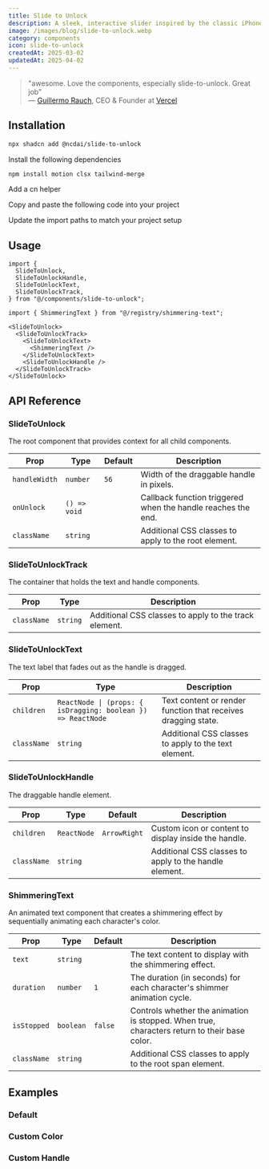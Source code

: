 ```yaml
---
title: Slide to Unlock
description: A sleek, interactive slider inspired by the classic iPhone OS "slide to unlock" gesture.
image: /images/blog/slide-to-unlock.webp
category: components
icon: slide-to-unlock
createdAt: 2025-03-02
updatedAt: 2025-04-02
---
```


<ComponentPreview
  name="slide-to-unlock-demo-01"
  openInV0Url="https://chanhdai.com/r/slide-to-unlock-block-01.json"
  codeCollapsible
/>

> "awesome. Love the components, especially slide-to-unlock. Great job"<br/>
> — [Guillermo Rauch](https://x.com/rauchg/status/1978913158514237669), CEO & Founder at [Vercel](https://vercel.com)

## Installation

<CodeTabs className="gap-0">

<TabsListInstallType />

<TabsContent value="cli" className="[&>figure]:mb-0">

```bash
npx shadcn add @ncdai/slide-to-unlock
```

</TabsContent>

<TabsContent value="manual">

<Steps>

<Step>Install the following dependencies</Step>

```bash
npm install motion clsx tailwind-merge
```

<Step>Add a cn helper</Step>

<ComponentSource
  src="src/lib/utils.ts"
  title="lib/utils.ts"
  showLineNumbers
  collapsible={false}
/>

<Step>Copy and paste the following code into your project</Step>

<ComponentSource
  name="shimmering-text"
  title="components/shimmering-text.tsx"
  showLineNumbers
/>

<ComponentSource
  name="slide-to-unlock"
  title="components/slide-to-unlock.tsx"
  showLineNumbers
/>

<Step>Update the import paths to match your project setup</Step>

</Steps>

</TabsContent>

</CodeTabs>

## Usage

```tsx
import {
  SlideToUnlock,
  SlideToUnlockHandle,
  SlideToUnlockText,
  SlideToUnlockTrack,
} from "@/components/slide-to-unlock";

import { ShimmeringText } from "@/registry/shimmering-text";
```

```tsx
<SlideToUnlock>
  <SlideToUnlockTrack>
    <SlideToUnlockText>
      <ShimmeringText />
    </SlideToUnlockText>
    <SlideToUnlockHandle />
  </SlideToUnlockTrack>
</SlideToUnlock>
```

## API Reference

### SlideToUnlock

The root component that provides context for all child components.

| Prop          | Type         | Default | Description                                                  |
| ------------- | ------------ | ------- | ------------------------------------------------------------ |
| `handleWidth` | `number`     | `56`    | Width of the draggable handle in pixels.                     |
| `onUnlock`    | `() => void` |         | Callback function triggered when the handle reaches the end. |
| `className`   | `string`     |         | Additional CSS classes to apply to the root element.         |

### SlideToUnlockTrack

The container that holds the text and handle components.

| Prop        | Type     | Description                                           |
| ----------- | -------- | ----------------------------------------------------- |
| `className` | `string` | Additional CSS classes to apply to the track element. |

### SlideToUnlockText

The text label that fades out as the handle is dragged.

| Prop        | Type                                                         | Description                                                   |
| ----------- | ------------------------------------------------------------ | ------------------------------------------------------------- |
| `children`  | `ReactNode \| (props: { isDragging: boolean }) => ReactNode` | Text content or render function that receives dragging state. |
| `className` | `string`                                                     | Additional CSS classes to apply to the text element.          |

### SlideToUnlockHandle

The draggable handle element.

| Prop        | Type        | Default      | Description                                            |
| ----------- | ----------- | ------------ | ------------------------------------------------------ |
| `children`  | `ReactNode` | `ArrowRight` | Custom icon or content to display inside the handle.   |
| `className` | `string`    |              | Additional CSS classes to apply to the handle element. |

### ShimmeringText

An animated text component that creates a shimmering effect by sequentially animating each character's color.

| Prop        | Type      | Default | Description                                                                                  |
| ----------- | --------- | ------- | -------------------------------------------------------------------------------------------- |
| `text`      | `string`  |         | The text content to display with the shimmering effect.                                      |
| `duration`  | `number`  | `1`     | The duration (in seconds) for each character's shimmer animation cycle.                      |
| `isStopped` | `boolean` | `false` | Controls whether the animation is stopped. When true, characters return to their base color. |
| `className` | `string`  |         | Additional CSS classes to apply to the root span element.                                    |

## Examples

### Default

<ComponentPreview
  className="mt-4"
  name="slide-to-unlock-demo-01"
  openInV0Url="https://chanhdai.com/r/slide-to-unlock-block-01.json"
  codeCollapsible
/>

### Custom Color

<ComponentPreview
  className="mt-4"
  name="slide-to-unlock-demo-02"
  openInV0Url="https://chanhdai.com/r/slide-to-unlock-block-02.json"
  codeCollapsible
/>

### Custom Handle

<ComponentPreview
  className="mt-4"
  name="slide-to-unlock-demo-03"
  openInV0Url="https://chanhdai.com/r/slide-to-unlock-block-03.json"
  codeCollapsible
/>

